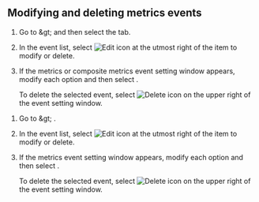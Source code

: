## Modifying and deleting metrics events

<Xclude product="npm">

1. Go to <Cmdname sid="event_statistic" className="uitext" /> &amp;gt; <Cmdname sid="event_setting" className="uitext" /> and then select the <Cmdname sid="metrics" className="uitext" /> tab.

2. In the event list, select ![Edit icon](/img/ico-edit.svg) at the utmost right of the item to modify or delete.

3. If the metrics or composite metrics event setting window appears, modify each option and then select <Cmdname sid="save" className="uitext" />.

   To delete the selected event, select ![Delete icon](/img/ico-trash.svg) <Cmdname sid="delete" className="uitext" /> on the upper right of the event setting window.

</Xclude>

<InDoc product="npm">

1. Go to <Cmdname sid="event_statistic" className="uitext" /> &amp;gt; <Cmdname sid="event_setting" className="uitext" />.

2. In the event list, select ![Edit icon](/img/ico-edit.svg) at the utmost right of the item to modify or delete.

3. If the metrics event setting window appears, modify each option and then select <Cmdname sid="save" className="uitext" />.

   To delete the selected event, select ![Delete icon](/img/ico-trash.svg) <Cmdname sid="delete" className="uitext" /> on the upper right of the event setting window.

</InDoc>

